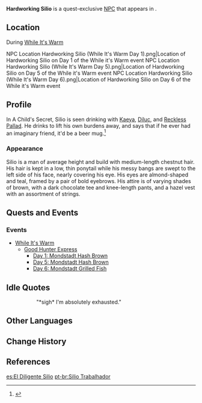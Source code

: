 {{Character Infobox
|image            = NPC Hardworking Silio.png
|realname         = Silio
|region           = Liyue
|location         = Liyue
|type             = Quest NPC
}}
'''Hardworking Silio''' is a quest-exclusive [[NPC]] that appears in {{Quest|A Child's Secret}}.

==Location==
;During [[While It's Warm]]
<gallery>
NPC Location Hardworking Silio (While It's Warm Day 1).png|Location of Hardworking Silio on Day 1 of the While it's Warm event
NPC Location Hardworking Silio (While It's Warm Day 5).png|Location of Hardworking Silio on Day 5 of the While it's Warm event
NPC Location Hardworking Silio (While It's Warm Day 6).png|Location of Hardworking Silio on Day 6 of the While it's Warm event
</gallery>

==Profile==
In A Child's Secret, Silio is seen drinking with [[Kaeya]], [[Diluc]], and [[Reckless Pallad]]. He drinks to lift his own burdens away, and says that if he ever had an imaginary friend, it'd be a beer mug.<ref name="ACS">{{Ref/Quest|A Child's Secret}}</ref>

===Appearance===
Silio is a man of average height and build with medium-length chestnut hair. His hair is kept in a low, thin ponytail while his messy bangs are swept to the left side of his face, nearly covering his eye. His eyes are almond-shaped and teal, framed by a pair of bold eyebrows. His attire is of varying shades of brown, with a dark chocolate tee and knee-length pants, and a hazel vest with an assortment of strings.

==Quests and Events==
{{Quests and Events}}

===Events===
*[[While It's Warm]]
**[[Good Hunter Express]]
***[[Good Hunter Express#Day 1 &mdash; Mondstadt Hash Brown|Day 1: Mondstadt Hash Brown]]
***[[Good Hunter Express#Day 5 &mdash; Mondstadt Hash Brown|Day 5: Mondstadt Hash Brown]]
***[[Good Hunter Express#Day 6 &mdash; Mondstadt Grilled Fish|Day 6: Mondstadt Grilled Fish]]

==Idle Quotes==
{{Dialogue Start}}
:: {{A|VO Hardworking Silio 01.ogg}} "*sigh* I'm absolutely exhausted."
{{Dialogue End}}

==Other Languages==
{{Other Languages
|default_hidden = 1
|en      = Hardworking Silio
|zhs     = 卖力的西瑞
|zhs_rm  = Màilì de Xīruì
|zht     = 賣力的西瑞
|zht_rm  = Màilì de Xīruì
|ja      = 頑張るシリオ
|ja_rm   = Ganbaru Shirio
|ko      = {{tt|노력|努力}}의 실리오
|ko_rm   = Noryeok-ui Sillio
|es      = El Diligente Silio
|fr      = Silio
|ru      = Усердный Силио
|th      = Silio จอมขยัน
|th_rm   = Silvio Chomo Khayan
|vi      = Silio Gắng Sức
|de      = Emsiger Silio
|id      = Hardworking Silio
|pt      = Silio Trabalhador
|tr      = Çalışkan Silio
|it      = Silio il Lavoratore
}}

==Change History==
{{Change History|1.0}}

==References==
{{Reflist}}

[[es:El Diligente Silio]]
[[pt-br:Silio Trabalhador]]